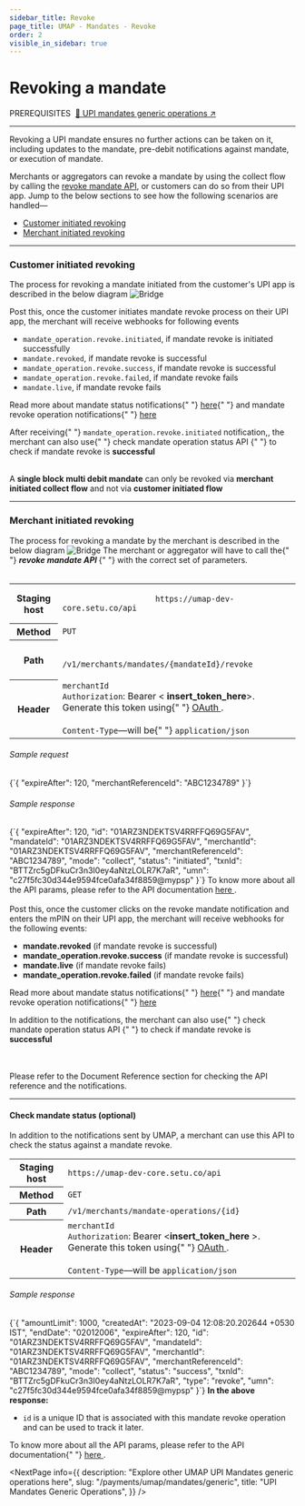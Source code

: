 ```yaml
---
sidebar_title: Revoke
page_title: UMAP - Mandates - Revoke
order: 2
visible_in_sidebar: true
---
```


# Revoking a mandate

<Text size="small" weight="600">
    PREREQUISITES&nbsp;
</Text>
<a href="/payments/umap/mandates/generic" target="_self">🌟 UPI mandates generic operations ↗</a>

<hr class="primary" />

Revoking a UPI mandate ensures no further actions can be taken on it, including updates to the mandate, pre-debit notifications against mandate, or execution of mandate.

Merchants or aggregators can revoke a mandate by using the collect flow by calling the <a href="" target="_blank">revoke mandate API</a>, or customers can do so from their UPI app. Jump to the below sections to see how the following scenarios are handled—
- <a href="#customer-initiated-revoking">Customer initiated revoking</a>
- <a href="#merchant-initiated-revoking">Merchant initiated revoking</a>

<hr class="primary" />

### Customer initiated revoking
The process for revoking a mandate initiated from the
customer's UPI app is described in the below diagram
<img
    src="https://storage.googleapis.com/strapi-assets/latest/update-mandate-customer-revoke/update-mandate-customer-revoke.png"
    alt="Bridge"
/>

Post this, once the customer initiates mandate revoke
process on their UPI app, the merchant will receive
webhooks for following events

- <Text><code>mandate_operation.revoke.initiated</code>,&nbsp;if mandate revoke is initiated successfully</Text>
- <Text><code>mandate.revoked</code>,&nbsp;if mandate revoke is successful</Text>
- <Text><code>mandate_operation.revoke.success</code>,&nbsp;if mandate revoke is successful</Text>
- <Text><code>mandate_operation.revoke.failed</code>,&nbsp;if mandate revoke fails</Text>
- <Text><code>mandate.live</code>,&nbsp;if mandate revoke fails</Text>

<p>
    Read more about mandate status notifications{" "}
    <a href="/payments/umap/notifications/mandates">here</a>{" "}
    and mandate revoke operation notifications{" "}
    <a href="/payments/umap/notifications/mandates/revoke">
        here
    </a>
</p>

<p>
    After receiving{" "}
    <code>mandate_operation.revoke.initiated</code> notification,,
    the merchant can also use{" "}
    <Link href="/payments/umap/mandates/generic/revoke#check-mandate-operation-status">
        check mandate operation status API
    </Link>{" "}
    to check if mandate revoke is <b>successful</b>
</p> 
<br/>

<Callout type="tip">
    A <b>single block multi debit mandate</b> can only
    be revoked via <b>merchant initiated collect flow</b> and not via <b>customer initiated flow</b>
</Callout>

<hr class="primary" />

### Merchant initiated revoking
The process for revoking a mandate by the merchant is
described in the below diagram
<img
    src="https://storage.googleapis.com/strapi-assets/latest/update-mandate-merchant-revoke/update-mandate-merchant-revoke.png"
    alt="Bridge"
/>
The merchant or aggregator will have to call the{" "}
<b>
    <i>revoke mandate API</i>
</b>{" "}
with the correct set of parameters. <br></br>
<table>
    <tbody>
        <tr>
            <th>Staging host</th>
            <td>
                <code>
                    https://umap-dev-core.setu.co/api
                </code>
            </td>
        </tr>
        <tr>
            <th>Method</th>
            <td>
                <code>PUT</code>
            </td>
        </tr>
        <tr>
            <th>Path</th>
            <td>
                <code>
                    /v1/merchants/mandates/&#123;mandateId&#125;/revoke
                </code>
            </td>
        </tr>
        <tr>
            <th>Header</th>
            <td>
                <code>merchantId</code>
                <br />
                <code>Authorization</code>: Bearer &lt;
                <b>insert_token_here</b>&gt;. Generate this
                token using{" "}
                <a
                    href="/payments/umap/api-integration"
                    target="_blank"
                >
                    OAuth
                </a>
                .<br />
                <br />
                <code>Content-Type</code>—will be{" "}
                <code>application/json</code>
            </td>
        </tr>
    </tbody>
</table>
<h6>Sample request</h6>
<CodeBlockWithCopy language="json">
    {`{
"expireAfter": 120,
"merchantReferenceId": "ABC1234789"
}`}
</CodeBlockWithCopy>
<h6>Sample response</h6>
<CodeBlockWithCopy language="json">
    {`{
"expireAfter": 120,
"id": "01ARZ3NDEKTSV4RRFFQ69G5FAV",
"mandateId": "01ARZ3NDEKTSV4RRFFQ69G5FAV",
"merchantId": "01ARZ3NDEKTSV4RRFFQ69G5FAV",
"merchantReferenceId": "ABC1234789",
"mode": "collect",
"status": "initiated",
"txnId": "BTTZrc5gDFkuCr3n3I0ey4aNtzLOLR7K7aR",
"umn": "c27f5fc30d344e9594fce0afa34f8859@mypsp"
}`}
</CodeBlockWithCopy>
To know more about all the API params, please refer to the API
documentation <a
    href="/payments/umap/api-reference#/category~mandates/operation~mandates#revoke"
    target="_blank"
>
    here
</a>.<br/> <br/>
Post this, once the customer clicks on the revoke mandate
notification and enters the mPIN on their UPI app, the
merchant will receive webhooks for the following events:
<ul>
    <li>
        <b>mandate.revoked</b> (if mandate revoke is
        successful)
    </li>
    <li>
        <b>mandate_operation.revoke.success</b> (if mandate
        revoke is successful)
    </li>
    <li>
        <b>mandate.live</b> (if mandate revoke fails)
    </li>
    <li>
        <b>mandate_operation.revoke.failed</b> (if mandate
        revoke fails)
    </li>
</ul>
<p>
    Read more about mandate status notifications{" "}
    <a href="/payments/umap/notifications/mandates">here</a>{" "}
    and mandate revoke operation notifications{" "}
    <a href="/payments/umap/notifications/mandates/revoke">
        here
    </a>
</p>
<p>
    In addition to the notifications, the merchant can also
    use{" "}
    <Link href="/payments/umap/mandates/generic/revoke#check-mandate-operation-status">
        check mandate operation status API
    </Link>{" "}
    to check if mandate revoke is <b>successful</b>
</p> <br></br>
Please refer to the Document Reference section for checking the
API reference and the notifications.

<hr class="primary" />

#### Check mandate status (optional)

In addition to the notifications sent by UMAP, a merchant can use this API to check the status against a mandate revoke.

<table>
    <tbody>
        <tr>
            <th>Staging host</th>
            <td>
                <code>https://umap-dev-core.setu.co/api</code>
            </td>
        </tr>
        <tr>
            <th>Method</th>
            <td>
                <code>GET</code>
            </td>
        </tr>
        <tr>
            <th>Path</th>
            <td>
                <code>/v1/merchants/mandate-operations/&#123;id&#125;</code>
            </td>
        </tr>
        <tr>
            <th>Header</th>
            <td>
                <code>merchantId</code>
                <br />
                <code>Authorization</code>: Bearer &lt;<b>insert_token_here</b>
                &gt;. Generate this token using{" "}
                <a href="/payments/umap/api-integration" target="_blank">
                    OAuth
                </a>
                .<br />
                <br />
                <code>Content-Type</code>—will be <code>application/json</code>
            </td>
        </tr>
    </tbody>
</table>

<h6>Sample response</h6>
<CodeBlockWithCopy language="json">
    {`{
  "amountLimit": 1000,
  "createdAt": "2023-09-04 12:08:20.202644 +0530 IST",
  "endDate": "02012006",
  "expireAfter": 120,
  "id": "01ARZ3NDEKTSV4RRFFQ69G5FAV",
  "mandateId": "01ARZ3NDEKTSV4RRFFQ69G5FAV",
  "merchantId": "01ARZ3NDEKTSV4RRFFQ69G5FAV",
  "merchantReferenceId": "ABC1234789",
  "mode": "collect",
  "status": "success",
  "txnId": "BTTZrc5gDFkuCr3n3I0ey4aNtzLOLR7K7aR",
  "type": "revoke",
  "umn": "c27f5fc30d344e9594fce0afa34f8859@mypsp"
}`}
</CodeBlockWithCopy>
<b>In the above response:</b>
<ul>
    <li>
        <code>id</code> is a unique ID that is associated with this mandate
        revoke operation and can be used to track it later.
    </li>
</ul>

<p>
    To know more about all the API params, please refer to the API documentation{" "}
    <a
        href="/payments/umap/api-reference#/category~mandates/operation~mandates#fetchMandateOperationById"
        target="_blank"
    >
        here
    </a>
    .
</p>

<NextPage
    info={{
        description: "Explore other UMAP UPI Mandates generic operations here",
        slug: "/payments/umap/mandates/generic",
        title: "UPI Mandates Generic Operations",
    }}
/>
